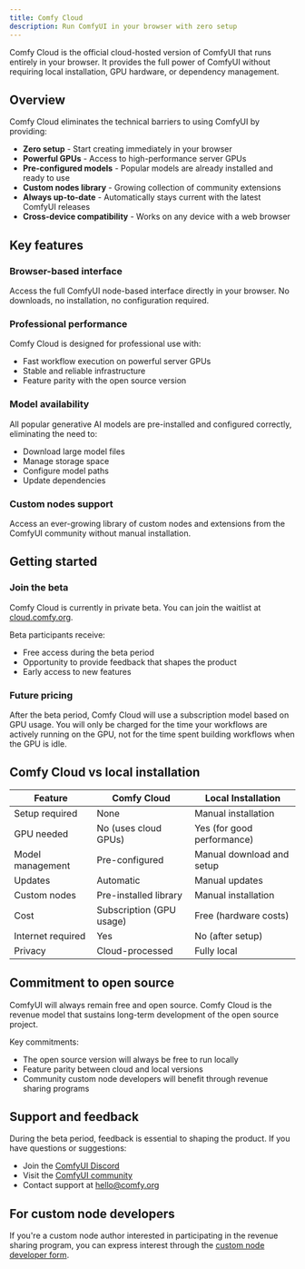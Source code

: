 ```yaml
---
title: Comfy Cloud
description: Run ComfyUI in your browser with zero setup
---
```


Comfy Cloud is the official cloud-hosted version of ComfyUI that runs entirely in your browser. It provides the full power of ComfyUI without requiring local installation, GPU hardware, or dependency management.

## Overview

Comfy Cloud eliminates the technical barriers to using ComfyUI by providing:

- **Zero setup** - Start creating immediately in your browser
- **Powerful GPUs** - Access to high-performance server GPUs
- **Pre-configured models** - Popular models are already installed and ready to use
- **Custom nodes library** - Growing collection of community extensions
- **Always up-to-date** - Automatically stays current with the latest ComfyUI releases
- **Cross-device compatibility** - Works on any device with a web browser

## Key features

### Browser-based interface

Access the full ComfyUI node-based interface directly in your browser. No downloads, no installation, no configuration required.

### Professional performance

Comfy Cloud is designed for professional use with:

- Fast workflow execution on powerful server GPUs
- Stable and reliable infrastructure
- Feature parity with the open source version

### Model availability

All popular generative AI models are pre-installed and configured correctly, eliminating the need to:

- Download large model files
- Manage storage space
- Configure model paths
- Update dependencies

### Custom nodes support

Access an ever-growing library of custom nodes and extensions from the ComfyUI community without manual installation.

## Getting started

### Join the beta

Comfy Cloud is currently in private beta. You can join the waitlist at [cloud.comfy.org](https://cloud.comfy.org).

Beta participants receive:

- Free access during the beta period
- Opportunity to provide feedback that shapes the product
- Early access to new features

### Future pricing

After the beta period, Comfy Cloud will use a subscription model based on GPU usage. You will only be charged for the time your workflows are actively running on the GPU, not for the time spent building workflows when the GPU is idle.

## Comfy Cloud vs local installation

| Feature | Comfy Cloud | Local Installation |
|---------|-------------|-------------------|
| Setup required | None | Manual installation |
| GPU needed | No (uses cloud GPUs) | Yes (for good performance) |
| Model management | Pre-configured | Manual download and setup |
| Updates | Automatic | Manual updates |
| Custom nodes | Pre-installed library | Manual installation |
| Cost | Subscription (GPU usage) | Free (hardware costs) |
| Internet required | Yes | No (after setup) |
| Privacy | Cloud-processed | Fully local |

## Commitment to open source

ComfyUI will always remain free and open source. Comfy Cloud is the revenue model that sustains long-term development of the open source project.

Key commitments:

- The open source version will always be free to run locally
- Feature parity between cloud and local versions
- Community custom node developers will benefit through revenue sharing programs

## Support and feedback

During the beta period, feedback is essential to shaping the product. If you have questions or suggestions:

- Join the [ComfyUI Discord](https://discord.gg/comfyorg)
- Visit the [ComfyUI community](https://www.comfy.org)
- Contact support at hello@comfy.org

## For custom node developers

If you're a custom node author interested in participating in the revenue sharing program, you can express interest through the [custom node developer form](https://www.notion.so/comfy-org/26f6d73d3650809eb4e5c111e95f1de4?pvs=106).
